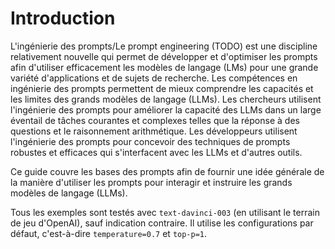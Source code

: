 # Introduction

L'ingénierie des prompts/Le prompt engineering (TODO) est une discipline relativement nouvelle qui permet de développer et d'optimiser les prompts afin d'utiliser efficacement les modèles de langage (LMs) pour une grande variété d'applications et de sujets de recherche. Les compétences en ingénierie des prompts permettent de mieux comprendre les capacités et les limites des grands modèles de langage (LLMs). Les chercheurs utilisent l'ingénierie des prompts pour améliorer la capacité des LLMs dans un large éventail de tâches courantes et complexes telles que la réponse à des questions et le raisonnement arithmétique. Les développeurs utilisent l'ingénierie des prompts pour concevoir des techniques de prompts robustes et efficaces qui s'interfacent avec les LLMs et d'autres outils.

Ce guide couvre les bases des prompts afin de fournir une idée générale de la manière d'utiliser les prompts pour interagir et instruire les grands modèles de langage (LLMs). 

Tous les exemples sont testés avec `text-davinci-003` (en utilisant le terrain de jeu d'OpenAI), sauf indication contraire. Il utilise les configurations par défaut, c'est-à-dire `temperature=0.7` et `top-p=1`.
